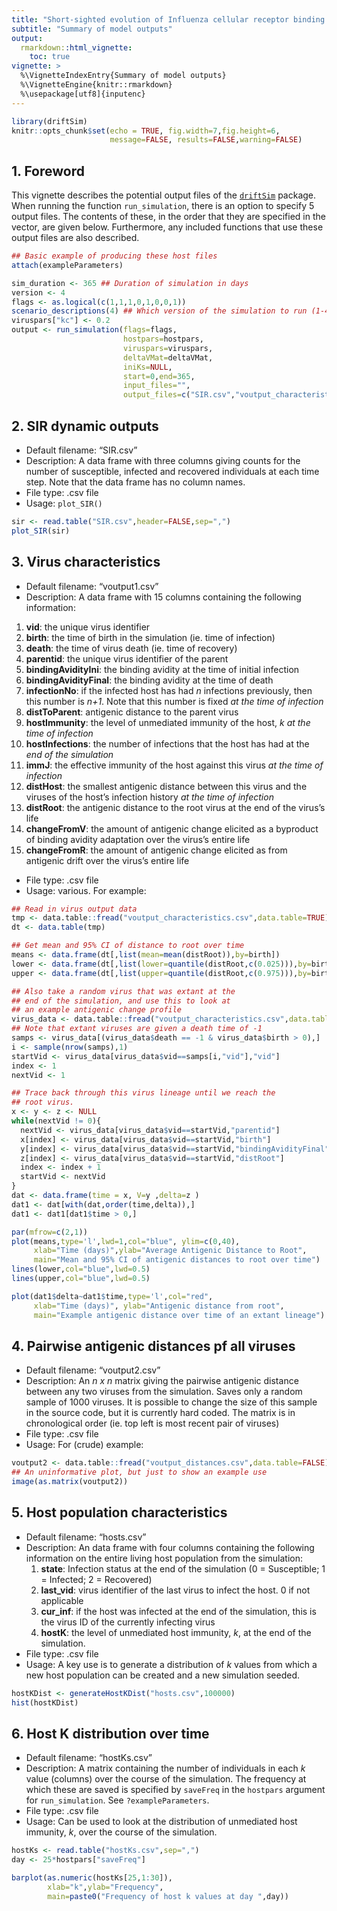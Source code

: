 ```yaml
---
title: "Short-sighted evolution of Influenza cellular receptor binding avidity shapes influenza epidemic dynamics"
subtitle: "Summary of model outputs"
output: 
  rmarkdown::html_vignette:
    toc: true
vignette: >
  %\VignetteIndexEntry{Summary of model outputs}
  %\VignetteEngine{knitr::rmarkdown}
  %\usepackage[utf8]{inputenc}
---
```


```r
library(driftSim)
knitr::opts_chunk$set(echo = TRUE, fig.width=7,fig.height=6,
                      message=FALSE, results=FALSE,warning=FALSE)


```
## 1. Foreword
This vignette describes the potential output files of the [`driftSim`](http://www.github.com/jameshay218/driftSim) package. When running the function `run_simulation`, there is an option to specify 5 output files. The contents of these, in the order that they are specified in the vector, are given below. Furthermore, any included functions that use these output files are also described.
```r
## Basic example of producing these host files
attach(exampleParameters)

sim_duration <- 365 ## Duration of simulation in days
version <- 4
flags <- as.logical(c(1,1,1,0,1,0,0,1))
scenario_descriptions(4) ## Which version of the simulation to run (1-4)
viruspars["kc"] <- 0.2
output <- run_simulation(flags=flags, 
                         hostpars=hostpars, 
                         viruspars=viruspars, 
                         deltaVMat=deltaVMat,
                         iniKs=NULL,
                         start=0,end=365,
                         input_files="",
                         output_files=c("SIR.csv","voutput_characteristics.csv","voutput_distances.csv","hosts.csv","hostKs.csv"),                                   VERBOSE=TRUE,scenario=4)
```


## 2. SIR dynamic outputs
* Default filename: "SIR.csv"
* Description: A data frame with three columns giving counts for the number of susceptible, infected and recovered individuals at each time step. Note that the data frame has no column names.
* File type: .csv file
* Usage: `plot_SIR()`

```r
sir <- read.table("SIR.csv",header=FALSE,sep=",")
plot_SIR(sir)
```

## 3. Virus characteristics
* Default filename: "voutput1.csv"
* Description: A data frame with 15 columns containing the following information:

1. **vid**: the unique virus identifier
2. **birth**: the time of birth in the simulation (ie. time of infection)
3. **death**: the time of virus death (ie. time of recovery)
4. **parentid**: the unique virus identifier of the parent
5. **bindingAvidityIni**: the binding avidity at the time of initial infection
6. **bindingAvidityFinal**: the binding avidity at the time of death
7. **infectionNo**: if the infected host has had *n* infections previously, then this number is *n+1*. Note that this number is fixed *at the time of infection*
8. **distToParent**: antigenic distance to the parent virus
9. **hostImmunity**: the level of unmediated immunity of the host, $k$ *at the time of infection*
10. **hostInfections**: the number of infections that the host has had at the *end of the simulation*
11. **immJ**: the effective immunity of the host against this virus *at the time of infection*
12. **distHost**: the smallest antigenic distance between this virus and the viruses of the host's infection history *at the time of infection*
13. **distRoot**: the antigenic distance to the root virus at the end of the virus's life
14. **changeFromV**: the amount of antigenic change elicited as a byproduct of binding avidity adaptation over the virus's entire life
15. **changeFromR**: the amount of antigenic change elicited as from antigenic drift over the virus's entire life
* File type: .csv file
* Usage: various. For example:

```r
## Read in virus output data
tmp <- data.table::fread("voutput_characteristics.csv",data.table=TRUE)
dt <- data.table(tmp)

## Get mean and 95% CI of distance to root over time
means <- data.frame(dt[,list(mean=mean(distRoot)),by=birth])
lower <- data.frame(dt[,list(lower=quantile(distRoot,c(0.025))),by=birth])
upper <- data.frame(dt[,list(upper=quantile(distRoot,c(0.975))),by=birth])

## Also take a random virus that was extant at the
## end of the simulation, and use this to look at
## an example antigenic change profile
virus_data <- data.table::fread("voutput_characteristics.csv",data.table=FALSE)
## Note that extant viruses are given a death time of -1
samps <- virus_data[(virus_data$death == -1 & virus_data$birth > 0),]
i <- sample(nrow(samps),1)
startVid <- virus_data[virus_data$vid==samps[i,"vid"],"vid"]
index <- 1
nextVid <- 1

## Trace back through this virus lineage until we reach the
## root virus.
x <- y <- z <- NULL
while(nextVid != 0){
  nextVid <- virus_data[virus_data$vid==startVid,"parentid"]
  x[index] <- virus_data[virus_data$vid==startVid,"birth"]
  y[index] <- virus_data[virus_data$vid==startVid,"bindingAvidityFinal"]
  z[index] <- virus_data[virus_data$vid==startVid,"distRoot"]
  index <- index + 1
  startVid <- nextVid
}
dat <- data.frame(time = x, V=y ,delta=z )
dat1 <- dat[with(dat,order(time,delta)),]
dat1 <- dat1[dat1$time > 0,]

par(mfrow=c(2,1))
plot(means,type='l',lwd=1,col="blue", ylim=c(0,40),
     xlab="Time (days)",ylab="Average Antigenic Distance to Root",
     main="Mean and 95% CI of antigenic distances to root over time")
lines(lower,col="blue",lwd=0.5)
lines(upper,col="blue",lwd=0.5)

plot(dat1$delta~dat1$time,type='l',col="red",
     xlab="Time (days)", ylab="Antigenic distance from root",
     main="Example antigenic distance over time of an extant lineage")
```
          
## 4. Pairwise antigenic distances pf all viruses
* Default filename: "voutput2.csv"
* Description: An *n x n* matrix giving the pairwise antigenic distance between any two viruses from the simulation. Saves only a random sample of 1000 viruses. It is possible to change the size of this sample in the source code, but it is currently hard coded. The matrix is in chronological order (ie. top left is most recent pair of viruses)
* File type: .csv file
* Usage: For (crude) example:
```r
voutput2 <- data.table::fread("voutput_distances.csv",data.table=FALSE)
## An uninformative plot, but just to show an example use
image(as.matrix(voutput2))
```


## 5. Host population characteristics
* Default filename: "hosts.csv"
* Description: An data frame with four columns containing the following information on the entire living host population from the simulation:
    1. **state**: Infection status at the end of the simulation (0 = Susceptible; 1 = Infected; 2 = Recovered)
    2. **last_vid**: virus identifier of the last virus to infect the host. 0 if not applicable
    3. **cur_inf**: if the host was infected at the end of the simulation, this is the virus ID of the currently infecting virus
    4. **hostK**: the level of unmediated host immunity, $k$, at the end of the simulation.
* File type: .csv file
* Usage: A key use is to generate a distribution of $k$ values from which a new host population can be created and a new simulation seeded.
```r
hostKDist <- generateHostKDist("hosts.csv",100000)
hist(hostKDist)
```

## 6. Host K distribution over time
* Default filename: "hostKs.csv"
* Description: A matrix containing the number of individuals in each $k$ value (columns) over the course of the simulation. The frequency at which these are saved is specified by `saveFreq` in the `hostpars` argument for `run_simulation`. See `?exampleParameters`.
* File type: .csv file
* Usage: Can be used to look at the distribution of unmediated host immunity, $k$, over the course of the simulation.
```r
hostKs <- read.table("hostKs.csv",sep=",")
day <- 25*hostpars["saveFreq"]

barplot(as.numeric(hostKs[25,1:30]),
        xlab="k",ylab="Frequency",
        main=paste0("Frequency of host k values at day ",day))
```